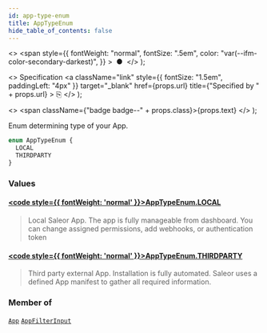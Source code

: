 ```yaml
---
id: app-type-enum
title: AppTypeEnum
hide_table_of_contents: false
---
```


  <>
    <span
      style={{
        fontWeight: "normal",
        fontSize: ".5em",
        color: "var(--ifm-color-secondary-darkest)",
      }}
    >
      &nbsp;●&nbsp;
    </span>
  </>
);

  <>
    Specification
    <a
      className="link"
      style={{ fontSize: "1.5em", paddingLeft: "4px" }}
      target="\_blank"
      href={props.url}
      title={"Specified by " + props.url}
    >
      ⎘
    </a>
  </>
);

  <>
    <span className={"badge badge--" + props.class}>{props.text}</span>
  </>
);

Enum determining type of your App.

```graphql
enum AppTypeEnum {
  LOCAL
  THIRDPARTY
}
```

### Values

#### [<code style={{ fontWeight: 'normal' }}>AppTypeEnum.<b>LOCAL</b></code>](#)

> Local Saleor App. The app is fully manageable from dashboard. You can change assigned permissions, add webhooks, or authentication token

#### [<code style={{ fontWeight: 'normal' }}>AppTypeEnum.<b>THIRDPARTY</b></code>](#)

> Third party external App. Installation is fully automated. Saleor uses a defined App manifest to gather all required information.

### Member of

[`App`](../../../api-reference/apps/objects/app) <Badge class="secondary" text="object"/><Bullet />[`AppFilterInput`](../../../api-reference/apps/inputs/app-filter-input) <Badge class="secondary" text="input"/>
